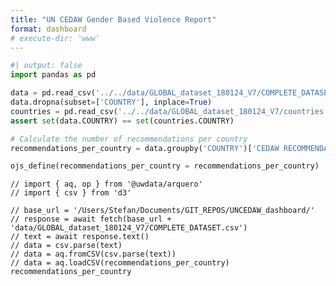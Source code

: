 ```yaml
---
title: "UN CEDAW Gender Based Violence Report"
format: dashboard
# execute-dir: 'www'
---
```


```python
#| output: false
import pandas as pd

data = pd.read_csv('../../data/GLOBAL_dataset_180124_V7/COMPLETE_DATASET.csv')
data.dropna(subset=['COUNTRY'], inplace=True)
countries = pd.read_csv('../../data/GLOBAL_dataset_180124_V7/countries.csv',usecols=['COUNTRY'])
assert set(data.COUNTRY) == set(countries.COUNTRY)

# Calculate the number of recommendations per country
recommendations_per_country = data.groupby('COUNTRY')['CEDAW RECOMMENDATION'].count().reset_index()

ojs_define(recommendations_per_country = recommendations_per_country)
```

```ojs
// import { aq, op } from '@uwdata/arquero'
// import { csv } from 'd3'

// base_url = '/Users/Stefan/Documents/GIT_REPOS/UNCEDAW_dashboard/'
// response = await fetch(base_url + 'data/GLOBAL_dataset_180124_V7/COMPLETE_DATASET.csv')
// text = await response.text()
// data = csv.parse(text)
// data = aq.fromCSV(csv.parse(text))
// data = aq.loadCSV(recommendations_per_country)
recommendations_per_country
```
